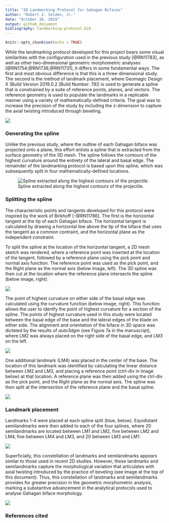 ```yaml
---
title: "3D Landmarking Protocol for Gahagan Bifaces"
author: "Robert Z. Selden, Jr."
date: "October 26, 2019"
output: github_document
bibliography: landmarking-protocol.bib
---
```


```r
knitr::opts_chunk$set(echo = TRUE)
```

While the landmarking protocol developed for this project bears some visual similarities with the configuration used in the previous study [@RN11783], as well as other two-dimensional geometric morphometric analyses [@RN1754;@RN1736;@RN11731], it differs in some fundamental ways. The first and most obvious difference is that this is a three-dimensional study. The second is the method of landmark placement, where Geomagic Design X (Build Version 2019.0.2 [Build Number: 78]) is used to generate a spline that is constrained by a suite of reference points, planes, and vectors. The reference geometry is used to populate the landmarks in a replicable manner using a variety of mathematically-defined criteria. The goal was to increase the precision of the study by including the z-dimension to capture the axial twisting introduced through beveling.

![](./images/figbev.png)

### Generating the spline

Unlike the previous study, where the outline of each Gahagan biface was projected onto a plane, this effort enlists a spline that is extracted from the surface geometry of the 3D mesh. The spline follows the contours of the highest curvature around the entirety of the lateral and basal edge. The remainder of the landmarking protocol is based upon this spline, which was subsequently split in four mathematically-defined locations.

![Spline extracted along the highest contours of the projectile.](./images/extractspline.png)

### Splitting the spline

The characteristic points and tangents developed for this protocol were inspired by the work of Birkhoff [-@RN11786]. The first is the horizontal tangent at the tip of each Gahagan biface. The horizontal tangent is calculated by drawing a horizontal line above the tip of the biface that uses the tangent as a common contraint, and the horizontal plane as the independent constraint. 

To split the spline at the location of the horizontal tangent, a 2D mesh sketch was rendered, where a reference point was inserted at the location of the tangent, followed by a reference plane using the pick point and normal axis function. The reference point was used as the pick point, and the Right plane as the normal axis (below image, left). The 3D spline was then cut at the location where the reference plane intersects the spline (below image, right).

![](./images/lm1.png)

The point of highest curvature on either side of the basal edge was calculated using the curvature function (below image, right). This function allows the user to identfy the point of highest curvature for a section of the spline. The points of highest curvature used in this study were located between the basal edge of the base and the lateral edges of the blade on either side. The alignment and orientation of the biface in 3D space was dictated by the results of _auto3dgm_ (see Figure 7a in the manuscript), where LM2 was always placed on the right side of the basal edge, and LM3 on the left.

![](./images/splinesplit1.png)

One additional landmark (LM4) was placed in the center of the base. The location of this landmark was identified by calculating the linear distance between LM2 and LM3, and placing a reference point (ctrl-div in image below) at that location. A reference plane was then added using the ctrl-div as the pick point, and the Right plane as the normal axis. The spline was then split at the intersection of the reference plane and the basal spline. 

![](./images/lm4.png)

### Landmark placement

Landmarks 1-4 were placed at each spline split (blue, below). Equidistant semilandmarks were then added to each of the four splines, where 20 semilandmarks are located between LM1 and LM2, five between LM2 and LM4, five between LM4 and LM3, and 20 between LM3 and LM1.

![](./images/lmslm-all.png)

Superficially, this constellation of landmarks and semilandmarks appears similar to those used in recent 2D studies. However, these landmarks and semilandmarks capture the morphological variation that articulates with axial twisting introduced by the practice of beveling (see image at the top of this document). Thus, this constellation of landmarks and semilandmarks provides for greater precision in the geometric morphometric analysis, marking a substantive advancement in the analytical protocols used to analyse Gahagan biface morphology.

![](./images/figbevlm.png)

### References cited
